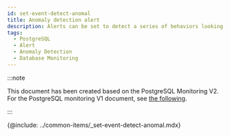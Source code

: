 ```yaml
---
id: set-event-detect-anomal
title: Anomaly detection alert
description: Alerts can be set to detect a series of behaviors looking for unexpected patterns.
tags:
  - PostgreSQL
  - Alert
  - Anomaly Detection
  - Database Monitoring
---
```


:::note

This document has been created based on the PostgreSQL Monitoring V2. For the PostgreSQL monitoring V1 document, see [the following](../postgresql-v1/set-event-detect-anomal).

:::

{@include: ../common-items/_set-event-detect-anomal.mdx}  
